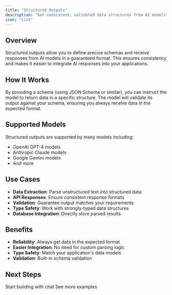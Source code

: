 ```yaml
---
title: "Structured Outputs"
description: "Get consistent, validated data structures from AI models"
icon: "list"
---
```


## Overview

Structured outputs allow you to define precise schemas and receive responses from AI models in a guaranteed format. This ensures consistency and makes it easier to integrate AI responses into your applications.

## How It Works

By providing a schema (using JSON Schema or similar), you can instruct the model to return data in a specific structure. The model will validate its output against your schema, ensuring you always receive data in the expected format.

## Supported Models

Structured outputs are supported by many models including:
- OpenAI GPT-4 models
- Anthropic Claude models
- Google Gemini models
- And more

## Use Cases

- **Data Extraction**: Parse unstructured text into structured data
- **API Responses**: Ensure consistent response formats
- **Validation**: Guarantee output matches your requirements
- **Type Safety**: Work with strongly-typed data structures
- **Database Integration**: Directly store parsed results

## Benefits

- **Reliability**: Always get data in the expected format
- **Easier Integration**: No need for custom parsing logic
- **Type Safety**: Match your application's data models
- **Validation**: Built-in schema validation

## Next Steps

<CardGroup cols={2}>

<Card title="Chat Completions" icon="comments" href="/modalities/chat-completions-openai">
Start building with chat
</Card>

<Card title="Examples" icon="code" href="/examples">
See more examples
</Card>

</CardGroup>

